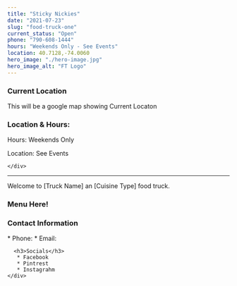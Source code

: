 ```yaml
---
title: "Sticky Nickies"
date: "2021-07-23"
slug: "food-truck-one"
current_status: "Open"
phone: "790-608-1444"
hours: "Weekends Only - See Events"
location: 40.7128,-74.0060
hero_image: "./hero-image.jpg"
hero_image_alt: "FT Logo"
---
```


  <div className="row">
    <div className="col-lg-9">
      <h3>Current Location</h3>
      This will be a google map showing Current Locaton
    </div>
    <div className="col-lg-3">
      <h3>Location & Hours:</h3>
      <p>Hours: Weekends Only</p>
      <p>Location: See Events</p>

    </div>
  </div>

  <hr />

  <p className="text-center">Welcome to [Truck Name] an [Cuisine Type] food truck.</p>

  <div className="row">
    <div className="col-lg-9">
      <h3>Menu Here!</h3>
    </div>
    <div className="col-lg-3">
      <h3>Contact Information</h3>
        * Phone:
        * Email:

      <h3>Socials</h3>
       * Facebook
       * Pintrest
       * Instagrahm
    </div>
  </div>
